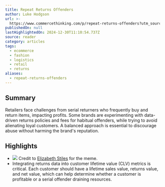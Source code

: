 ```yaml
---
title: Repeat Returns Offenders
author: Luke Hodgson
url: >-
  https://www.commercethinking.com/p/repeat-returns-offenders?utm_source=post-email-title&publication_id=1474159&post_id=151547904&utm_campaign=email-post-title&isFreemail=true&r=31t9d7&triedRedirect=true&utm_medium=email
publishedOn: null
lastHighlightedOn: 2024-12-30T11:10:54.737Z
source: reader
category: articles
tags:
  - ecommerce
  - fashion
  - logistics
  - retail
  - returns
aliases:
  - repeat-returns-offenders
---
```

## Summary

Retailers face challenges from serial returners who frequently buy and return items, impacting profits. Some brands are experimenting with data-driven returns policies and fees for habitual offenders, while trying to avoid alienating loyal customers. A balanced approach is essential to discourage abuse without harming the brand's reputation.

## Highlights
- [![](https://substackcdn.com/image/fetch/w_1456,c_limit,f_auto,q_auto:good,fl_progressive:steep/https%3A%2F%2Fsubstack-post-media.s3.amazonaws.com%2Fpublic%2Fimages%2F3dcd49bc-cb67-4366-a07e-dc2511ad8907_887x447.png)](https://substackcdn.com/image/fetch/f_auto,q_auto:good,fl_progressive:steep/https%3A%2F%2Fsubstack-post-media.s3.amazonaws.com%2Fpublic%2Fimages%2F3dcd49bc-cb67-4366-a07e-dc2511ad8907_887x447.png)
  Credit to [Elizabeth Stiles](https://www.instagram.com/elizabethstilesuk/) for the meme.
- Integrating returns data into customer lifetime value (CLV) metrics is critical. Each customer should have a lifetime sales value, returns value, and net value, which can help determine whether a customer is profitable or a serial offender draining resources.

